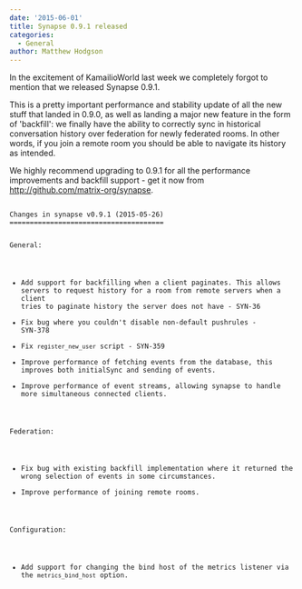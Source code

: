 ```yaml
---
date: '2015-06-01'
title: Synapse 0.9.1 released
categories:
  - General
author: Matthew Hodgson
---
```


In the excitement of KamailioWorld last week we completely forgot to mention that we released Synapse 0.9.1.

This is a pretty important performance and stability update of all the new stuff that landed in 0.9.0, as well as landing a major new feature in the form of 'backfill': we finally have the ability to correctly sync in historical conversation history over federation for newly federated rooms.  In other words, if you join a remote room you should be able to navigate its history as intended.

We highly recommend upgrading to 0.9.1 for all the performance improvements and backfill support - get it now from <a href="http://github.com/matrix-org/synapse">http://github.com/matrix-org/synapse</a>.

<code>
Changes in synapse v0.9.1 (2015-05-26)
======================================

General:

* Add support for backfilling when a client paginates. This allows servers to
  request history for a room from remote servers when a client tries to
  paginate history the server does not have - SYN-36
* Fix bug where you couldn't disable non-default pushrules - SYN-378
* Fix ``register_new_user`` script - SYN-359
* Improve performance of fetching events from the database, this improves both
  initialSync and sending of events.
* Improve performance of event streams, allowing synapse to handle more
  simultaneous connected clients.

Federation:

* Fix bug with existing backfill implementation where it returned the wrong
  selection of events in some circumstances.
* Improve performance of joining remote rooms.

Configuration:

* Add support for changing the bind host of the metrics listener via the `metrics_bind_host` option.

</code>